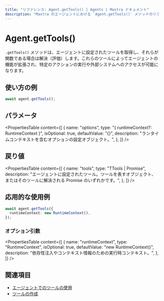```yaml
---
title: "リファレンス: Agent.getTools() | Agents | Mastra ドキュメント"
description: "Mastra のエージェントにおける `Agent.getTools()` メソッドのリファレンス。エージェントが利用可能なツールを取得します。"
---
```


# Agent.getTools()

`.getTools()` メソッドは、エージェントに設定されたツールを取得し、それらが関数である場合は解決（評価）します。これらのツールによってエージェントの機能が拡張され、特定のアクションの実行や外部システムへのアクセスが可能になります。

## 使い方の例

```typescript copy
await agent.getTools();
```


## パラメータ

<PropertiesTable
  content={[
    {
      name: "options",
      type: "{ runtimeContext?: RuntimeContext }",
      isOptional: true,
      defaultValue: "{}",
      description: "ランタイムコンテキストを含むオプションの設定オブジェクト。",
    },
  ]}
/>

## 戻り値

<PropertiesTable
  content={[
    {
      name: "tools",
      type: "TTools | Promise<TTools>",
      description:
        "エージェントに設定されたツール。ツールを表すオブジェクト、またはそのツールに解決される Promise のいずれかです。",
    },
  ]}
/>

## 応用的な使用例

```typescript copy
await agent.getTools({
  runtimeContext: new RuntimeContext(),
});
```


### オプション引数

<PropertiesTable
  content={[
    {
      name: "runtimeContext",
      type: "RuntimeContext",
      isOptional: true,
      defaultValue: "new RuntimeContext()",
      description:
        "依存性注入やコンテキスト情報のための実行時コンテキスト。",
    },
  ]}
/>

## 関連項目

- [エージェントでのツールの使用](/docs/agents/using-tools)
- [ツールの作成](/docs/tools-mcp/overview)